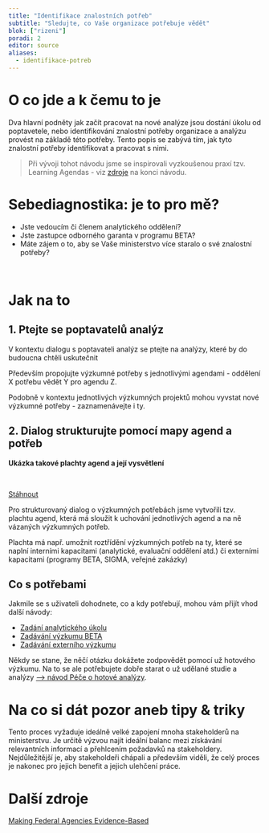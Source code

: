 ```yaml
---
title: "Identifikace znalostních potřeb"
subtitle: "Sledujte, co Vaše organizace potřebuje vědět"
blok: ["rizeni"]
poradi: 2
editor: source
aliases: 
  - identifikace-potreb 
---
```


# O co jde a k čemu to je

Dva hlavní podněty jak začít pracovat na nové analýze jsou dostání úkolu od poptavetele, nebo identifikování znalostní potřeby organizace a analýzu provést na základě této potřeby. Tento popis se zabývá tím, jak tyto znalostní potřeby identifikovat a pracovat s nimi.  

> Při vývoji tohot návodu jsme se inspirovali vyzkoušenou praxí tzv. Learning Agendas - viz [zdroje](#další-zdroje) na konci návodu.

# Sebediagnostika: je to pro mě?

- Jste vedoucím či členem analytického oddělení?
- Jste zastupce odborného garanta v programu BETA?
- Máte zájem o to, aby se Vaše ministerstvo více staralo o své znalostní potřeby?

:::{.strip .page-columns .page-full}

:::{.aside}
<br>
:::

# Jak na to

## 1. Ptejte se poptavatelů analýz

V kontextu dialogu s poptavateli analýz se ptejte na analýzy, které by do budoucna chtěli uskutečnit 

Především propojujte výzkumné potřeby s jednotlivými agendami - oddělení X potřebu vědět Y pro agendu Z.

Podobně v kontextu jednotlivých výzkumných projektů mohou vyvstat nové výzkumné potřeby - zaznamenávejte i ty.

## 2. Dialog strukturujte pomocí mapy agend a potřeb

:::{.aside}

**Ukázka takové plachty agend a její vysvětlení**

<br>

:::{.btn .btn-resource}
[Stáhnout](attachments/Plachta agend - web verze.docx)
:::
:::

Pro strukturovaný dialog o výzkumných potřebách jsme vytvořili tzv. plachtu agend, která má sloužit k uchování jednotlivých agend a na ně vázaných výzkumných potřeb. 

Plachta má např. umožnit roztřídění výzkumných potřeb na ty, které se naplní interními kapacitami (analytické, evaluační oddělení atd.) či externími kapacitami (programy BETA, SIGMA, veřejné zakázky)

##  Co s potřebami

Jakmile se s uživateli dohodnete, co a kdy potřebují, mohou vám přijít vhod další návody:

- [Zadání analytického úkolu](zadani-ukolu)
- [Zadávání výzkumu BETA](beta)
- [Zadávání externího výzkumu](zadani-vyzkumu)

Někdy se stane, že něčí otázku dokážete zodpovědět pomocí už hotového výzkumu. Na to se ale potřebujete dobře starat o už udělané studie a analýzy [⟶ návod Péče o hotové analýzy](knowledge-management).

:::

# Na co si dát pozor aneb tipy & triky

Tento proces vyžaduje ideálně velké zapojení mnoha stakeholderů na ministerstvu. Je určitě výzvou najít ideální balanc mezi získávání relevantních informací a přehlcením požadavků na stakeholdery. Nejdůležitější je, aby stakeholdeři chápali a především viděli, že celý proces je nakonec pro jejich benefit a jejich ulehčení práce. 

# Další zdroje

[Making Federal Agencies Evidence-Based](https://www.businessofgovernment.org/sites/default/files/Making%20Federal%20Agencies%20Evidence%20Based.pdf)
